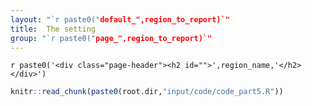 ```yaml
---
layout: "`r paste0("default_",region_to_report)`"
title:  The setting
group: "`r paste0("page_",region_to_report)`"
---
```


`r paste0('<div class="page-header"><h2 id="">',region_name,'</h2></div>')`

<!-- % -->
<!-- % PPPPPPPPPPPPPPPPP                                               tttt          555555555555555555 -->
<!-- % P::::::::::::::::P                                           ttt:::t          5::::::::::::::::5 -->
<!-- % P::::::PPPPPP:::::P                                          t:::::t          5::::::::::::::::5 -->
<!-- % PP:::::P     P:::::P                                         t:::::t          5:::::555555555555 -->
<!-- %   P::::P     P:::::Paaaaaaaaaaaaa  rrrrr   rrrrrrrrr   ttttttt:::::ttttttt    5:::::5 -->
<!-- %   P::::P     P:::::Pa::::::::::::a r::::rrr:::::::::r  t:::::::::::::::::t    5:::::5 -->
<!-- %   P::::PPPPPP:::::P aaaaaaaaa:::::ar:::::::::::::::::r t:::::::::::::::::t    5:::::5555555555 -->
<!-- %   P:::::::::::::PP           a::::arr::::::rrrrr::::::rtttttt:::::::tttttt    5:::::::::::::::5 -->
<!-- %   P::::PPPPPPPPP      aaaaaaa:::::a r:::::r     r:::::r      t:::::t          555555555555:::::5 -->
<!-- %   P::::P            aa::::::::::::a r:::::r     rrrrrrr      t:::::t                      5:::::5 -->
<!-- %   P::::P           a::::aaaa::::::a r:::::r                  t:::::t                      5:::::5 -->
<!-- %   P::::P          a::::a    a:::::a r:::::r                  t:::::t    tttttt5555555     5:::::5 -->
<!-- % PP::::::PP        a::::a    a:::::a r:::::r                  t::::::tttt:::::t5::::::55555::::::5 -->
<!-- % P::::::::P        a:::::aaaa::::::a r:::::r                  tt::::::::::::::t 55:::::::::::::55 -->
<!-- % P::::::::P         a::::::::::aa:::ar:::::r                    tt:::::::::::tt   55:::::::::55 -->
<!-- % PPPPPPPPPP          aaaaaaaaaa  aaaarrrrrrr                      ttttttttttt       555555555 -->
<!-- % -->

<!-- %%%%%%%%%%%%%%%%%%%%%%%%%%%%%%%%%%%%%%%%%%%%%%%%%% -->
<!-- %% PART5 - Custom stuff for Coffee book -->


```r
knitr::read_chunk(paste0(root.dir,"input/code/code_part5.R"))
```

```r
```




<!-- %    ___                                  _ -->
<!-- %   / _ \  __   __   ___   _ __  __   __ (_)   ___  __      __ -->
<!-- %  | | | | \ \ / /  / _ \ | '__| \ \ / / | |  / _ \ \ \ /\ / / -->
<!-- %  | |_| |  \ V /  |  __/ | |     \ V /  | | |  __/  \ V  V / -->
<!-- %   \___/    \_/    \___| |_|      \_/   |_|  \___|   \_/\_/ -->
<!-- % -->



```r
```

```r
```


```r
```


```r
```

```r
```


```r
```


```r
```



<!-- %   _____ -->
<!-- %  | ____|   ___    ___    _ __     ___    _ __ ___    _   _ -->
<!-- %  |  _|    / __|  / _ \  | '_ \   / _ \  | '_ ` _ \  | | | | -->
<!-- %  | |___  | (__  | (_) | | | | | | (_) | | | | | | | | |_| | -->
<!-- %  |_____|  \___|  \___/  |_| |_|  \___/  |_| |_| |_|  \__, | -->
<!-- %                                                      |___/ -->
<!-- % -->


```r
```

```r
```


```r
```

```r
```


```r
```



```r
```


```r
```


<!-- % -->
<!-- %   ____                                  _ -->
<!-- %  |  _ \    ___   __   __   ___   _ __  | |_   _   _ -->
<!-- %  | |_) |  / _ \  \ \ / /  / _ \ | '__| | __| | | | | -->
<!-- %  |  __/  | (_) |  \ V /  |  __/ | |    | |_  | |_| | -->
<!-- %  |_|      \___/    \_/    \___| |_|     \__|  \__, | -->
<!-- %                                               |___/ -->


```r
```


```r
```



```r
```


```r
```

```r
```


```r
```


```r
```



<!-- %   ____   _        _                                                                                         _ -->
<!-- %  |  _ \ (_)  ___ | |_  __ _  _ __  _   _    ___  _ __    ___  _ __  __ _  _   _   ___  _   _  _ __   _ __  | | _   _ -->
<!-- %  | | | || | / _ \| __|/ _` || '__|| | | |  / _ \| '_ \  / _ \| '__|/ _` || | | | / __|| | | || '_ \ | '_ \ | || | | | -->
<!-- %  | |_| || ||  __/| |_| (_| || |   | |_| | |  __/| | | ||  __/| |  | (_| || |_| | \__ \| |_| || |_) || |_) || || |_| | -->
<!-- %  |____/ |_| \___| \__|\__,_||_|    \__, |  \___||_| |_| \___||_|   \__, | \__, | |___/ \__,_|| .__/ | .__/ |_| \__, | -->
<!-- %                                    |___/                           |___/  |___/              |_|    |_|        |___/ -->


```r
```

```r
```


```r
```

```r
```

```r
```


```r
```


```r
```
